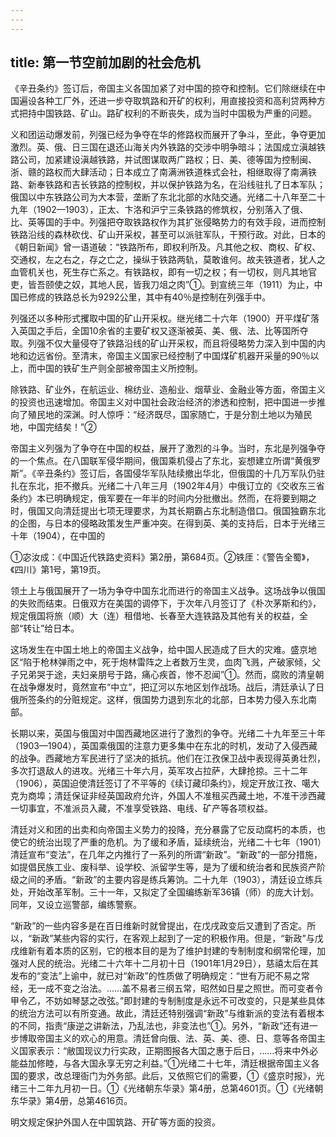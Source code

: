 ```yaml
---
---
---
```

title: 第一节空前加剧的社会危机
---



《辛丑条约》签订后，帝国主义各国加紧了对中国的掠夺和控制。它们除继续在中国遍设各种工厂外，还进一步夺取筑路和开矿的权利，用直接投资和高利贷两种方式把持中国铁路、矿山。路矿权利的不断丧失，成为当时中国极为严重的问题。

义和团运动爆发前，列强已经为争夺在华的修路权而展开了争斗，至此，争夺更加激烈。英、俄、日三国在退还山海关内外铁路的交涉中明争暗斗；法国成立滇越铁路公司，加紧建设滇越铁路，并试图谋取两广路权；日、美、德等国为控制闽、浙、赣的路权而大肆活动；日本成立了南满洲铁道株式会社，相继取得了南满铁路、新奉铁路和吉长铁路的控制权，并以保护铁路为名，在沿线驻扎了日本军队；俄国以中东铁路公司为大本营，垄断了东北北部的水陆交通。光绪二十八年至二十九年（1902—1903），正太、卞洛和沪宁三条铁路的修筑权，分别落入了俄、比、英等国的手中。列强把夺取铁路权作为其扩张侵略势力的有效手段，进而控制铁路沿线的森林砍伐、矿山开采权，甚至可以派驻军队，干预行政。对此，日本的《朝日新闻》曾一语道破：“铁路所布，即权利所及。凡其他之权、商权、矿权、交通权，左之右之，存之亡之，操纵于铁路两轨，莫敢谁何。故夫铁道者，犹人之血管机关也，死生存亡系之。有铁路权，即有一切之权；有一切权，则凡其地官吏，皆吾颐使之奴，其地人民，皆我刀俎之肉”①。到宣统三年（1911）为止，中国已修成的铁路总长为9292公里，其中有40％是控制在列强手中。

列强还以多种形式攫取中国的矿山开采权。继光绪二十六年（1900）开平煤矿落入英国之手后，全国10余省的主要矿权又逐渐被英、美、俄、法、比等国所夺取。列强不仅大量侵夺了铁路沿线的矿山开采权，而且将侵略势力深入到中国的内地和边远省份。至清末，帝国主义国家已经控制了中国煤矿机器开采量的90％以上，而中国的铁矿生产则全部被帝国主义所控制。

除铁路、矿业外，在航运业、棉纺业、造船业、烟草业、金融业等方面，帝国主义的投资也迅速增加。帝国主义对中国社会政治经济的渗透和控制，把中国进一步推向了殖民地的深渊。时人惊呼：“经济既尽，国家随亡，于是分割土地以为殖民地，中国完结矣！”②

帝国主义列强为了争夺在中国的权益，展开了激烈的斗争。当时，东北是列强争夺的一个焦点。在八国联军侵华期间，俄国乘机侵占了东北，妄想建立所谓“黄俄罗斯”。《辛丑条约》签订后，各国侵华军队陆续撤出华北，但俄国的十几万军队仍驻扎在东北，拒不撤兵。光绪二十八年三月（1902年4月）中俄订立的《交收东三省条约》本已明确规定，俄军要在一年半的时间内分批撤出。然而，在将要到期之时，俄国又向清廷提出七项无理要求，为其长期霸占东北制造借口。俄国独霸东北的企图，与日本的侵略政策发生严重冲突。在得到英、美的支持后，日本于光绪三十年（1904），在中国的

①宓汝成：《中国近代铁路史资料》第2册，第684页。②铁厓：《警告全蜀》，《四川》第1号，第19页。

领土上与俄国展开了一场为争夺中国东北而进行的帝国主义战争。这场战争以俄国的失败而结束。日俄双方在美国的调停下，于次年八月签订了《朴次茅斯和约》，规定俄国将旅（顺）大（连）租借地、长春至大连铁路及其他有关的权益，全部“转让”给日本。

这场发生在中国土地上的帝国主义战争，给中国人民造成了巨大的灾难。盛京地区“陷于枪林弹雨之中，死于炮林雷阵之上者数万生灵，血肉飞溅，产破家倾，父子兄弟哭于途，夫妇亲朋号于路，痛心疾首，惨不忍闻”①。然而，腐败的清皇朝在战争爆发时，竟然宣布“中立”，把辽河以东地区划作战场。战后，清廷承认了日俄所签条约的分赃规定。这样，俄国势力退到东北的北部，日本势力侵入东北南部。

长期以来，英国与俄国对中国西藏地区进行了激烈的争夺。光绪二十九年至三十年（1903—1904），英国乘俄国的注意力更多集中在东北的时机，发动了入侵西藏的战争。西藏地方军民进行了坚决的抵抗。他们在江孜保卫战中表现得英勇壮烈，多次打退敌人的进攻。光绪三十年六月，英军攻占拉萨，大肆抢掠。三十二年（1906），英国迫使清廷签订了不平等的《续订藏印条约》，规定开放江孜、噶大克为商埠；清廷保证非经英国政府允许，外国人不准租买西藏土地，不准干涉西藏一切事宜，不准派员入藏，不准享受铁路、电线、矿产等各项权益。

清廷对义和团的出卖和向帝国主义势力的投降，充分暴露了它反动腐朽的本质，也使它的统治出现了严重的危机。为了缓和矛盾，延续统治，光绪二十七年（1901）清廷宣布“变法”，在几年之内推行了一系列的所谓“新政”。“新政”的一部分措施，如提倡民族工业、废科举、设学校、派留学生等，是为了缓和统治者和民族资产阶级之间的矛盾。“新政”的主要内容是练兵筹饷。二十九年（1903），清廷设立练兵处，开始改革军制。三十一年，又拟定了全国编练新军36镇（师）的庞大计划。同年，又设立巡警部，编练警察。

“新政”的一些内容多是在百日维新时就曾提出，在戊戌政变后又遭到了否定。所以，“新政”某些内容的实行，在客观上起到了一定的积极作用。但是，“新政”与戊戌维新有着本质的区别，它的根本目的是为了维护封建的专制制度和纲常伦理，加强对人民的统治。光绪二十六年十二月初十日（1901年1月29日），慈禧太后在其发布的“变法”上谕中，就已对“新政”的性质做了明确规定：“世有万祀不易之常经，无一成不变之治法。……盖不易者三纲五常，昭然如日星之照世。而可变者令甲令乙，不妨如琴瑟之改弦。”即封建的专制制度是永远不可改变的，只是某些具体的统治方法可以有所变通。故此，清廷还特别强调“新政”与维新派的变法有着根本的不同，指责“康逆之讲新法，乃乱法也，非变法也”①。另外，“新政”还有进一步博取帝国主义的欢心的用意。清廷曾向俄、法、英、美、德、日、意等各帝国主义国家表示：“敝国现议力行实政，正期图报各大国之惠于后日，……将来中外必能益加修睦，与各大国永享无穷之利益。”①光绪二十七年，清廷根据帝国主义各国的要求，改总理衙门为外务部。此后，又依照它们的需要，①《盛京时报》，光绪三十二年九月初一日。①《光绪朝东华录》第4册，总第4601页。①《光绪朝东华录》第4册，总第4616页。

明文规定保护外国人在中国筑路、开矿等方面的投资。
